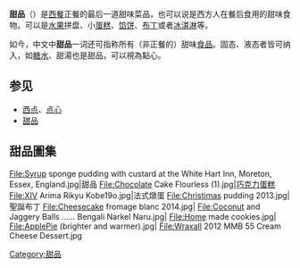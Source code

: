 {{多個問題|
{{Unreferenced|time=2017-06-14T21:57:34+00:00}}
{{Expand|time=2017-06-14T21:57:34+00:00}}
{{expert-subject}}
{{request translation|en}}
}}
{{餐}}

'''甜品'''（{{Lang-en|sweets}}）是[[西餐|西餐]]正餐的最后一道甜味菜品，也可以说是西方人在餐后食用的甜味食物。可以是[[水果|水果]]拼盘、小[[蛋糕|蛋糕]]、[[馅饼|馅饼]]、[[布丁|布丁]]或者[[冰淇淋|冰淇淋]]等。

如今，中文中'''甜品'''一词还可指称所有（非正餐的）甜味[[食品|食品]]。固态、液态者皆可纳入，如[[糖水|糖水]]、甜湯也是甜品，可以視為點心。

==参见==
*[[西点|西点]]、[[点心|点心]]
*[[甜品|甜品]]

==甜品圖集==
<gallery>
File:Syrup sponge pudding with custard at the White Hart Inn, Moreton, Essex, England.jpg|甜品
File:Chocolate Cake Flourless (1).jpg|[[巧克力蛋糕|巧克力蛋糕]]
File:XIV Arima Rikyu Kobe19o.jpg|法式燉蛋
File:Christimas pudding 2013.jpg|聖誕布丁
File:Cheesecake fromage blanc 2014.jpg|
File:Coconut and Jaggery Balls ...... Bengali Narkel Naru.jpg|
File:Home made cookies.jpg|
File:ApplePie (brighter and warmer).jpg|
File:Wraxall 2012 MMB 55 Cream Cheese Dessert.jpg
</gallery>


[[Category:甜品|Category:甜品]]